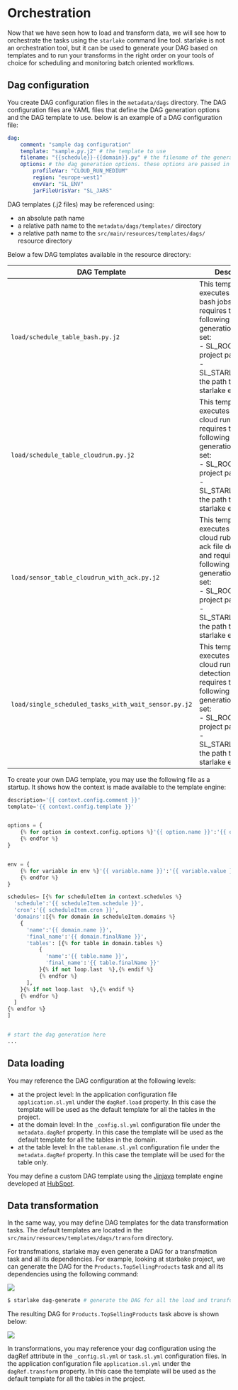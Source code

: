 # Orchestration



Now that we have seen how to load and transform data, we will see how to orchestrate the tasks using the `starlake` command line tool.
starlake is not an orchestration tool, but it can be used to generate your DAG based on templates and to run your transforms in the right order on your tools of choice for scheduling and monitoring batch oriented workflows.

## Dag configuration
You create DAG configuration files in the `metadata/dags` directory. The DAG configuration files are YAML files that define the DAG generation options and the DAG template to use.
below is an example of a DAG configuration file:

```yaml title="metadata/dags/sample.yml"
dag:
    comment: "sample dag configuration"
    template: "sample.py.j2" # the template to use
    filename: "{{schedule}}-{{domain}}.py" # the filename of the generated dag based on the schedule name and grouped by domain. You may use the following variables: schedule, domain, table
    options: # the dag generation options. these options are passed in addition to the current env vars, to the template engine and may be used in the template to generate the dag
        profileVar: "CLOUD_RUN_MEDIUM"
        region: "europe-west1"
        envVar: "SL_ENV"
        jarFileUrisVar: "SL_JARS"
```

DAG templates (.j2 files) may be referenced using:
- an absolute path name
- a relative path name to the `metadata/dags/templates/` directory
- a relative path name to the `src/main/resources/templates/dags/` resource directory

Below a few DAG templates available in the resource directory:

|DAG Template | Description |
|---------|-------------|
`load/schedule_table_bash.py.j2` | This template executes individual bash jobs and requires the following dag generation options set: <br/> - SL_ROOT: The root project path <br/> - SL_STARLAKE_PATH: the path to the starlake executable |
`load/schedule_table_cloudrun.py.j2` | This template executes individual cloud run jobs and requires the following dag generation options set: <br/> - SL_ROOT: The root project path <br/> - SL_STARLAKE_PATH: the path to the starlake executable |
`load/sensor_table_cloudrun_with_ack.py.j2`| This template executes individual cloud rub jobs upon ack file detection and requires the following dag generation options set: <br/> - SL_ROOT: The root project path <br/> - SL_STARLAKE_PATH: the path to the starlake executable |
`load/single_scheduled_tasks_with_wait_sensor.py.j2` | This template executes individual cloud run upon file detection and requires the following dag generation options set: <br/> - SL_ROOT: The root project path <br/> - SL_STARLAKE_PATH: the path to the starlake executable |

To create your own DAG template, you may use the following file as a startup. It shows how the context is made available to the template engine:

```python title="src/main/resources/templates/dags/sample.py.j2"
description='{{ context.config.comment }}'
template='{{ context.config.template }}'


options = {
    {% for option in context.config.options %}'{{ option.name }}':'{{ option.value }}'{% if not loop.last  %}, {% endif %}
    {% endfor %}
}


env = {
    {% for variable in env %}'{{ variable.name }}':'{{ variable.value }}'{% if not loop.last  %}, {% endif %}
    {% endfor %}
}

schedules= [{% for scheduleItem in context.schedules %}
  'schedule':'{{ scheduleItem.schedule }}',
  'cron':'{{ scheduleItem.cron }}',
  'domains':[{% for domain in scheduleItem.domains %}
    {
      'name':'{{ domain.name }}',
      'final_name':'{{ domain.finalName }}',
      'tables': [{% for table in domain.tables %}
          {
            'name':'{{ table.name }}',
            'final_name':'{{ table.finalName }}'
          }{% if not loop.last  %},{% endif %}
          {% endfor %}
      ],
    }{% if not loop.last  %},{% endif %}
    {% endfor %}
  ]
{% endfor %}
]


# start the dag generation here
...

```



## Data loading

You may reference the DAG configuration at the following levels:
- at the project level: In the application configuration file `application.sl.yml` under the `dagRef.load` property. In this case the template will be used as the default template for all the tables in the project.
- at the domain level: In the `_config.sl.yml` configuration file under the `metadata.dagRef` property. In this case the template will be used as the default template for all the tables in the domain.
- at the table level: In the `tablename.sl.yml` configuration file under the `metadata.dagRef` property. In this case the template will be used for the table only.


You may define a custom DAG template using the [Jinjava](https://hub.synerise.com/developers/inserts/tag/) template engine
developed at [HubSpot](https://github.com/HubSpot/jinjava).


## Data transformation

In the same way, you may define DAG templates for the data transformation tasks. The default templates are located in the `src/main/resources/templates/dags/transform` directory.

For transfmations, starlake may even generate a DAG for a transfmation task and all its dependencies.
For example, looking at starbake project, we can generate the DAG for the `Products.TopSellingProducts` task and all its dependencies using the following command:


![](/img/quickstart/transform-viz.svg)


```bash
$ starlake dag-generate # generate the DAG for all the load and transform tasks in the project in the metadata/dags/generated directory
``` 

The resulting DAG for `Products.TopSellingProducts` task above is shown below:

![](/img/quickstart/transform-dags.png)


In transformations, you may reference your dag configuration using the dagRef attribute in the `_config.sl.yml` or `task.sl.yml` configuration files.
In the application configuration file `application.sl.yml` under the `dagRef.transform` property. In this case the template will be used as the default template for all the tables in the project.

